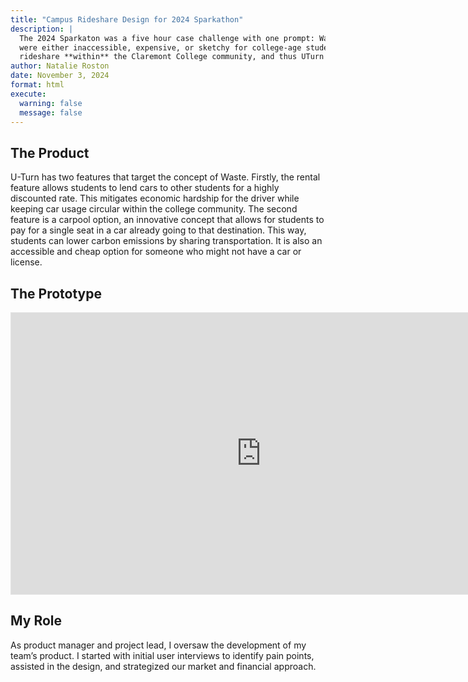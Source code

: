 ```yaml
---
title: "Campus Rideshare Design for 2024 Sparkathon"
description: |
  The 2024 Sparkaton was a five hour case challenge with one prompt: Waste On Campus. After conducting user interviews, we identifed a need for better access to cars. The current options of ZipCar, Uber, and Turo
  were either inaccessible, expensive, or sketchy for college-age students. There was a real desire for
  rideshare **within** the Claremont College community, and thus UTurn was born. 
author: Natalie Roston
date: November 3, 2024
format: html
execute:
  warning: false
  message: false
---
```

## The Product
U-Turn has two features that target the concept of Waste. Firstly, the rental feature allows students to
lend cars to other students for a highly discounted rate. This mitigates economic hardship for the driver
while keeping car usage circular within the college community. The second feature is a carpool option, an
innovative concept that allows for students to pay for a single seat in a car already going to that destination.
This way, students can lower carbon emissions by sharing transportation. It is also an accessible and
cheap option for someone who might not have a car or license.

## The Prototype

<iframe style="border: 1px solid rgba(0, 0, 0, 0.1);" width="800" height="450" src="https://embed.figma.com/proto/9CE6v5epwauEwyovqeH81s/Uturn-Sparkathon?node-id=3-40&scaling=scale-down&content-scaling=fixed&page-id=0%3A1&starting-point-node-id=3%3A40&embed-host=share" allowfullscreen></iframe>

## My Role

As product manager and project lead, I oversaw the development of my team's product. I started with initial user interviews to identify pain points, assisted in the design, and strategized our market and financial approach.
